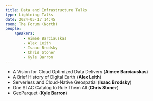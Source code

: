 ```yaml
---
title: Data and Infrastructure Talks
type: Lightning Talks
date: 2024-05-17 14:45
room: The Forum (North)
people:
    speakers:
        - Aimee Barciauskas
        - Alex Leith
        - Isaac Brodsky
        - Chris Stoner
        - Kyle Barron
---
```


- A Vision for Cloud Optimized Data Delivery (**Aimee Barciauskas**) 
- A Brief History of Digital Earth (**Alex Leith**) 
- Serverless and Cloud-Native Geospatial (**Isaac Brodsky**)
- One STAC Catalog to Rule Them All (**Chris Stoner**)
- GeoParquet (**Kyle Barron**)

